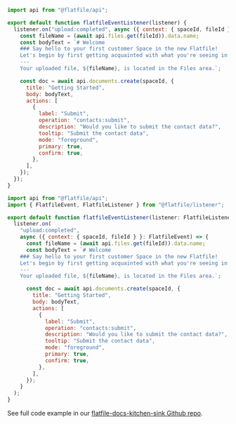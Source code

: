 <CodeGroup>

```js listener.js
import api from "@flatfile/api";

export default function flatfileEventListener(listener) {
  listener.on("upload:completed", async ({ context: { spaceId, fileId } }) => {
    const fileName = (await api.files.get(fileId)).data.name;
    const bodyText = `# Welcome
    ### Say hello to your first customer Space in the new Flatfile!
    Let's begin by first getting acquainted with what you're seeing in your Space initially.
    ---
    Your uploaded file, ${fileName}, is located in the Files area.`;

    const doc = await api.documents.create(spaceId, {
      title: "Getting Started",
      body: bodyText,
      actions: [
        {
          label: "Submit",
          operation: "contacts:submit",
          description: "Would you like to submit the contact data?",
          tooltip: "Submit the contact data",
          mode: "foreground",
          primary: true,
          confirm: true,
        },
      ],
    });
  });
}
```

```js listener.ts
import api from "@flatfile/api";
import { FlatfileEvent, FlatfileListener } from "@flatfile/listener";

export default function flatfileEventListener(listener: FlatfileListener) {
  listener.on(
    "upload:completed",
    async ({ context: { spaceId, fileId } }: FlatfileEvent) => {
      const fileName = (await api.files.get(fileId)).data.name;
      const bodyText = `# Welcome
    ### Say hello to your first customer Space in the new Flatfile!
    Let's begin by first getting acquainted with what you're seeing in your Space initially.
    ---
    Your uploaded file, ${fileName}, is located in the Files area.`;

      const doc = await api.documents.create(spaceId, {
        title: "Getting Started",
        body: bodyText,
        actions: [
          {
            label: "Submit",
            operation: "contacts:submit",
            description: "Would you like to submit the contact data?",
            tooltip: "Submit the contact data",
            mode: "foreground",
            primary: true,
            confirm: true,
          },
        ],
      });
    }
  );
}
```

</CodeGroup>

See full code example in our [flatfile-docs-kitchen-sink Github repo](https://github.com/FlatFilers/flatfile-docs-kitchen-sink/blob/main).
